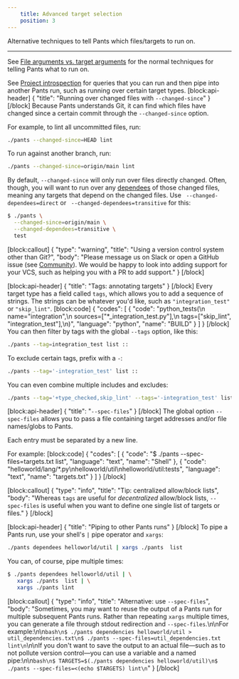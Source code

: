 ```yaml
---
    title: Advanced target selection
    position: 3
---
```


Alternative techniques to tell Pants which files/targets to run on.

---

See [File arguments vs. target arguments](doc:goals#file-arguments-vs-target-arguments) for the normal techniques for telling Pants what to run on. 

See [Project introspection](doc:project-introspection) for queries that you can run and then pipe into another Pants run, such as running over certain target types.
[block:api-header]
{
  "title": "Running over changed files with `--changed-since`"
}
[/block]
Because Pants understands Git, it can find which files have changed since a certain commit through the `--changed-since` option.

For example, to lint all uncommitted files, run:

```bash
./pants --changed-since=HEAD lint
```

To run against another branch, run:

```bash
./pants --changed-since=origin/main lint
```

By default, `--changed-since` will only run over files directly changed. Often, though, you will want to run over any [dependees](doc:project-introspection) of those changed files, meaning any targets that depend on the changed files. Use ` --changed-dependees=direct` or ` --changed-dependees=transitive` for this:

```bash
$ ./pants \
  --changed-since=origin/main \
  --changed-dependees=transitive \
  test
```
[block:callout]
{
  "type": "warning",
  "title": "Using a version control system other than Git?",
  "body": "Please message us on Slack or open a GitHub issue (see [Community](doc:getting-help)). We would be happy to look into adding support for your VCS, such as helping you with a PR to add support."
}
[/block]

[block:api-header]
{
  "title": "Tags: annotating targets"
}
[/block]
Every target type has a field called `tags`, which allows you to add a sequence of strings. The strings can be whatever you'd like, such as `"integration_test"` or `"skip_lint"`.
[block:code]
{
  "codes": [
    {
      "code": "python_tests(\n    name=\"integration\",\n    sources=[\"*_integration_test.py\"],\n    tags=[\"skip_lint\", \"integration_test\"],\n)",
      "language": "python",
      "name": "BUILD"
    }
  ]
}
[/block]
You can then filter by tags with the global `--tags` option, like this:

```bash
./pants --tag=integration_test list ::
```

To exclude certain tags, prefix with a `-`:

```bash
./pants --tag='-integration_test' list ::
```

You can even combine multiple includes and excludes:

```bash
./pants --tag='+type_checked,skip_lint' --tags='-integration_test' list ::
```
[block:api-header]
{
  "title": "`--spec-files`"
}
[/block]
The global option `--spec-files` allows you to pass a file containing target addresses and/or file names/globs to Pants.

Each entry must be separated by a new line.

For example:
[block:code]
{
  "codes": [
    {
      "code": "$ ./pants --spec-files=targets.txt list",
      "language": "text",
      "name": "Shell"
    },
    {
      "code": "helloworld/lang/*.py\nhelloworld/util\nhelloworld/util:tests",
      "language": "text",
      "name": "targets.txt"
    }
  ]
}
[/block]

[block:callout]
{
  "type": "info",
  "title": "Tip: centralized allow/block lists",
  "body": "Whereas `tags` are useful for _decentralized_ allow/block lists, `--spec-files` is useful when you want to define one single list of targets or files."
}
[/block]

[block:api-header]
{
  "title": "Piping to other Pants runs"
}
[/block]
To pipe a Pants run, use your shell's `|` pipe operator and `xargs`:

```bash
./pants dependees helloworld/util | xargs ./pants  list
```

You can, of course, pipe multiple times:

```bash
$ ./pants dependees helloworld/util | \
   xargs ./pants  list | \
   xargs ./pants lint
```
[block:callout]
{
  "type": "info",
  "title": "Alternative: use `--spec-files`",
  "body": "Sometimes, you may want to reuse the output of a Pants run for multiple subsequent Pants runs. Rather than repeating `xargs` multiple times, you can generate a file through stdout redirection and `--spec-files`.\n\nFor example:\n\n```bash\n$ ./pants dependencies helloworld/util > util_dependencies.txt\n$ ./pants --spec-files=util_dependencies.txt lint\n```\n\nIf you don't want to save the output to an actual file—such as to not pollute version control—you can use a variable and a named pipe:\n\n```bash\n$ TARGETS=$(./pants dependencies helloworld/util)\n$ ./pants --spec-files=<(echo $TARGETS) lint\n```"
}
[/block]
